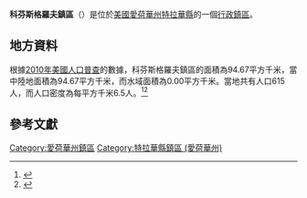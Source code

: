 {{noteTA
|G1=USState
|G2=地名
|G3=Unit
}}
{{Infobox settlement
|official_name            = 科芬斯格羅夫鎮區
|native_name = Coffins Grove Township
|settlement_type          = [[行政鎮區|行政鎮區]]
|image_skyline            = 
|imagesize                = 
|image_map                = Map highlighting Coffins Grove Township, Delaware County, Iowa.svg
|mapsize                  = 250px
|pushpin_map  =USA Iowa
|pushpin_label = 科芬斯格羅夫鎮區
|pushpin_label_position   = top
|pushpin_map_caption      = 科芬斯格羅夫鎮區在愛荷華州的位置
|subdivision_type         = [[世界政區索引|國家]]
|subdivision_type1        = [[美国州份|州份]]
|subdivision_type2        = [[愛荷華州行政区划|縣]]
|subdivision_name         = [[美国|美国]]
|subdivision_name1        = [[愛荷華州|愛荷華州]]
|subdivision_name2        = [[特拉華縣_(愛荷華州)|特拉華縣]]
|elevation_ft             = 1037
|elevation_m              = 316
|timezone                 = [[北美中部時區|北美中部時區]]
|area_total_km2           = 94.67
|area_land_km2            = 94.67
|area_water_km2           = 0.00
|area_total_sq_mi         = 
|area_land_sq_mi          = 
|area_water_sq_mi         = 
|population_as_of         = [[2010年美國人口普查|2010]]
|population_footnotes     = 
|population_total         = 615
|population_density_km2   = auto
|population_density_sq_mi = auto
|utc_offset               = -6
|coordinates              = {{coord|42|30|43|N|91|33|17|W|type:city_region:US-AL_source:GNS-enwiki|display=inline,title}}
| coor_pinpoint           = 
| coordinates_footnotes   = 
|timezone_DST             = CDT
|utc_offset_DST           = -5
|postal_code_type         = [[美國郵區編號|郵區編號]]
|postal_code              = 
|area_code                = {{link-en|电话区号563|Area code 563|563}}
|blank_name = [[地名信息系统|GNIS ID]]
|blank_info = 467630
}}
'''科芬斯格羅夫鎮區'''（{{lang-en|Coffins Grove Township}}）是位於[[美國|美國]][[愛荷華州|愛荷華州]][[特拉華縣_(愛荷華州)|特拉華縣]]的一個[[行政鎮區|行政鎮區]]。

== 地方資料 ==
根據[[2010年美國人口普查|2010年美國人口普查]]的數據，科芬斯格羅夫鎮區的面積為94.67平方千米，當中陸地面積為94.67平方千米，而水域面積為0.00平方千米。當地共有人口615人，而人口密度為每平方千米6.5人。<ref name="GR8">{{cite web|url=http://factfinder2.census.gov|publisher=[[美国人口调查局|美国人口调查局]]|accessdate=2011-05-14|title=American FactFinder}}</ref><ref>{{cite web|url=https://www.citypopulation.de/en/usa/iowa/admin/|title=USA: Iowa (Counties and Townships) - City Population}}</ref>

== 參考文獻 ==
{{reflist}}

{{特拉華縣 (愛荷華州)}}

{{DEFAULTSORT:Coffins Grove Township}}
[[Category:愛荷華州鎮區|Category:愛荷華州鎮區]]
[[Category:特拉華縣鎮區_(愛荷華州)|Category:特拉華縣鎮區 (愛荷華州)]]

{{Iowa-geo-stub}}